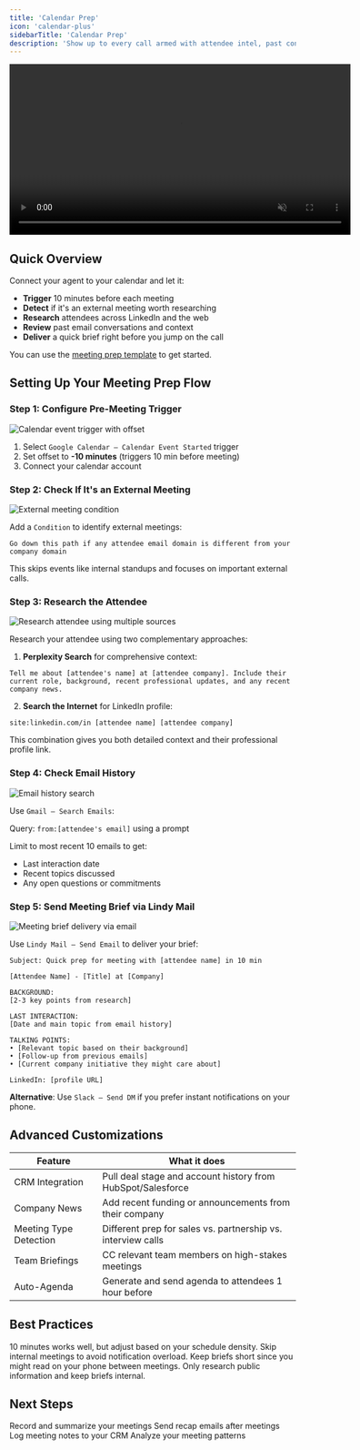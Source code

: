 ```yaml
---
title: 'Calendar Prep'
icon: 'calendar-plus'
sidebarTitle: 'Calendar Prep'
description: 'Show up to every call armed with attendee intel, past context, and a crisp agenda.'
---
```


<div style={{ display: 'flex', justifyContent: 'center', margin: '2rem 0' }}>
  <div className="video-card">
    <video
      src="/lindy-brand-assets/pw_calendar_prep.mp4"
      width="600"
      autoPlay
      muted
      loop
      playsInline
      style={{ display: 'block', width: '100%', borderRadius: '16px' }}
    />
  </div>
</div>

## Quick Overview

Connect your agent to your calendar and let it:

- **Trigger** 10 minutes before each meeting
- **Detect** if it's an external meeting worth researching
- **Research** attendees across LinkedIn and the web
- **Review** past email conversations and context
- **Deliver** a quick brief right before you jump on the call

You can use the [meeting prep template](https://chat.lindy.ai/home/?templateId=687565fdc1c16f08152a968a) to get started.

## Setting Up Your Meeting Prep Flow

### Step 1: Configure Pre-Meeting Trigger

<Frame>
 <img src="/lindy-brand-assets/calendar-prep-start.png" alt="Calendar event trigger with offset" />
</Frame>

1. Select `Google Calendar – Calendar Event Started` trigger
2. Set offset to **-10 minutes** (triggers 10 min before meeting)
3. Connect your calendar account

### Step 2: Check If It's an External Meeting

<Frame>
 <img src="/lindy-brand-assets/calendar-prep-conditions.png" alt="External meeting condition" />
</Frame>

Add a `Condition` to identify external meetings:

```
Go down this path if any attendee email domain is different from your company domain
```

This skips events like internal standups and focuses on important external calls.

### Step 3: Research the Attendee

<Frame>
  <img src="/lindy-brand-assets/calendar-prep-research.png" alt="Research attendee using multiple sources" />
</Frame>

Research your attendee using two complementary approaches:

1. **Perplexity Search** for comprehensive context:
```
Tell me about [attendee's name] at [attendee company]. Include their current role, background, recent professional updates, and any recent company news.
```

2. **Search the Internet** for LinkedIn profile:
```
site:linkedin.com/in [attendee name] [attendee company]
```

This combination gives you both detailed context and their professional profile link.

### Step 4: Check Email History

<Frame>
  <img src="/lindy-brand-assets/calendar-prep-search-emails.png" alt="Email history search" />
</Frame>

Use `Gmail – Search Emails`:

Query: `from:[attendee's email]` using a prompt

Limit to most recent 10 emails to get:
- Last interaction date
- Recent topics discussed
- Any open questions or commitments

### Step 5: Send Meeting Brief via Lindy Mail

<Frame>
  <img src="/lindy-brand-assets/calendar-prep-send.png" alt="Meeting brief delivery via email" />
</Frame>

Use `Lindy Mail – Send Email` to deliver your brief:

```
Subject: Quick prep for meeting with [attendee name] in 10 min

[Attendee Name] - [Title] at [Company]

BACKGROUND:
[2-3 key points from research]

LAST INTERACTION: 
[Date and main topic from email history]

TALKING POINTS:
• [Relevant topic based on their background]
• [Follow-up from previous emails]
• [Current company initiative they might care about]

LinkedIn: [profile URL]
```

**Alternative**: Use `Slack – Send DM` if you prefer instant notifications on your phone.

## Advanced Customizations

| Feature | What it does |
|---------|--------------|
| CRM Integration | Pull deal stage and account history from HubSpot/Salesforce |
| Company News | Add recent funding or announcements from their company |
| Meeting Type Detection | Different prep for sales vs. partnership vs. interview calls |
| Team Briefings | CC relevant team members on high-stakes meetings |
| Auto-Agenda | Generate and send agenda to attendees 1 hour before |

## Best Practices

<AccordionGroup>
  <Accordion title="Optimize Timing">
    10 minutes works well, but adjust based on your schedule density.
  </Accordion>
  
  <Accordion title="Focus on External">
    Skip internal meetings to avoid notification overload.
  </Accordion>
  
  <Accordion title="Mobile-Friendly">
    Keep briefs short since you might read on your phone between meetings.
  </Accordion>
  
  <Accordion title="Privacy First">
    Only research public information and keep briefs internal.
  </Accordion>
</AccordionGroup>

## Next Steps

<CardGroup cols={2}>
  <Card title="Meeting Notetaker" href="/tutorials/meeting-notetaker" icon="microphone">
    Record and summarize your meetings
  </Card>
  <Card title="Follow-Up Automation" href="/tutorials/meeting-follow-up" icon="paper-plane">
    Send recap emails after meetings
  </Card>
  <Card title="CRM Auto-Update" href="/tutorials/crm-auto-update" icon="database">
    Log meeting notes to your CRM
  </Card>
  <Card title="Calendar Analytics" href="/tutorials/calendar-analytics" icon="chart-line">
    Analyze your meeting patterns
  </Card>
</CardGroup>